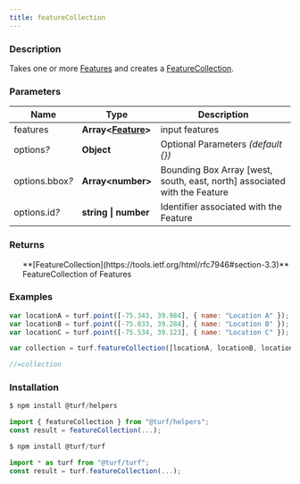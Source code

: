 ```yaml
---
title: featureCollection
---
```



### Description

Takes one or more [Features](https://tools.ietf.org/html/rfc7946#section-3.2) and creates a [FeatureCollection](https://tools.ietf.org/html/rfc7946#section-3.3).

### Parameters

| Name                 | Type                                                                    | Description                                                               |
| -------------------- | ----------------------------------------------------------------------- | ------------------------------------------------------------------------- |
| features             | **Array\<[Feature](https://tools.ietf.org/html/rfc7946#section-3.2)\>** | input features                                                            |
| options<i>?</i>      | **Object**                                                              | Optional Parameters _(default \{\})_                                      |
| options.bbox<i>?</i> | **Array\<number\>**                                                     | Bounding Box Array [west, south, east, north] associated with the Feature |
| options.id<i>?</i>   | **string \| number**                                                    | Identifier associated with the Feature                                    |

### Returns

<ul>
  **[FeatureCollection](https://tools.ietf.org/html/rfc7946#section-3.3)** FeatureCollection of Features

</ul>

### Examples

```javascript
var locationA = turf.point([-75.343, 39.984], { name: "Location A" });
var locationB = turf.point([-75.833, 39.284], { name: "Location B" });
var locationC = turf.point([-75.534, 39.123], { name: "Location C" });

var collection = turf.featureCollection([locationA, locationB, locationC]);

//=collection
```

### Installation

```javascript
$ npm install @turf/helpers

import { featureCollection } from "@turf/helpers";
const result = featureCollection(...);
```

```javascript
$ npm install @turf/turf

import * as turf from "@turf/turf";
const result = turf.featureCollection(...);
```
